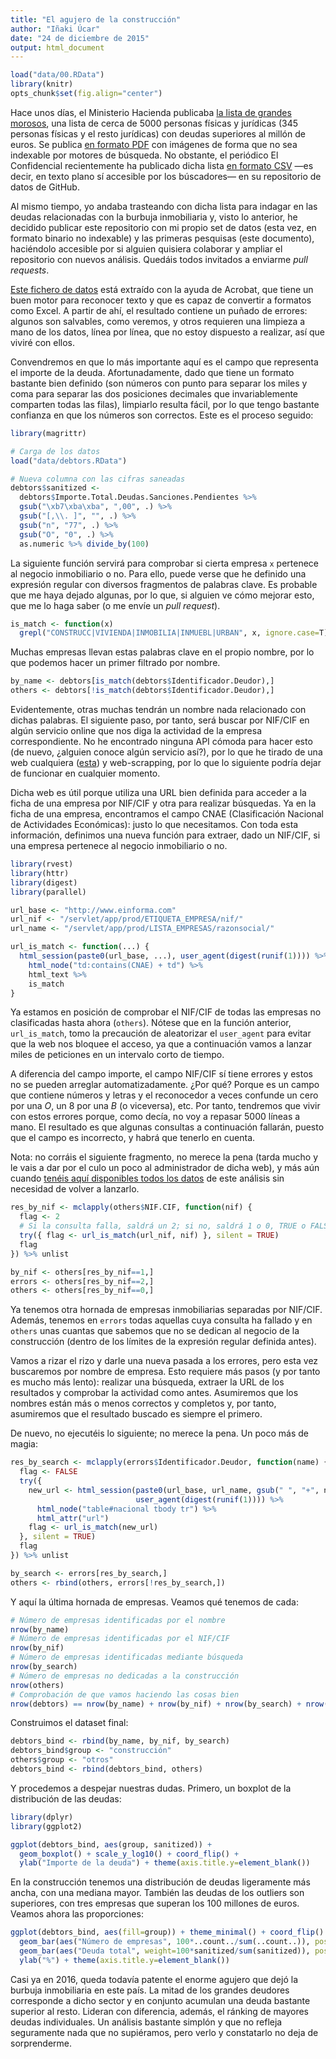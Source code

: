 ```yaml
---
title: "El agujero de la construcción"
author: "Iñaki Úcar"
date: "24 de diciembre de 2015"
output: html_document
---
```

```r
load("data/00.RData")
library(knitr)
opts_chunk$set(fig.align="center")
```

Hace unos días, el Ministerio Hacienda publicaba [la lista de grandes morosos](http://www.eldiario.es/economia/lista-grandes-morosos-Hacienda_0_465803540.html), una lista de cerca de 5000 personas físicas y jurídicas (345 personas físicas y el resto jurídicas) con deudas superiores al millón de euros. Se publica [en formato PDF](https://www.agenciatributaria.gob.es/static_files/AEAT_Sede/NoIx/Listado_deudores_Art95bisLGT.pdf) con imágenes de forma que no sea indexable por motores de búsqueda. No obstante, el periódico El Confidencial recientemente ha publicado dicha lista [en formato CSV](https://github.com/ECLaboratorio/datos/blob/master/Listado_deudores_limpio.csv) ---es decir, en texto plano sí accesible por los búscadores--- en su repositorio de datos de GitHub.

Al mismo tiempo, yo andaba trasteando con dicha lista para indagar en las deudas relacionadas con la burbuja inmobiliaria y, visto lo anterior, he decidido publicar este repositorio con mi propio set de datos (esta vez, en formato binario no indexable) y las primeras pesquisas (este documento), haciéndolo accesible por si alguien quisiera colaborar y ampliar el repositorio con nuevos análisis. Quedáis todos invitados a enviarme _pull requests_.

[Este fichero de datos](https://github.com/Enchufa2/spanish-debtors/blob/master/data/debtors.RData) está extraído con la ayuda de Acrobat, que tiene un buen motor para reconocer texto y que es capaz de convertir a formatos como Excel. A partir de ahí, el resultado contiene un puñado de errores: algunos son salvables, como veremos, y otros requieren una limpieza a mano de los datos, línea por línea, que no estoy dispuesto a realizar, así que viviré con ellos.

Convendremos en que lo más importante aquí es el campo que representa el importe de la deuda. Afortunadamente, dado que tiene un formato bastante bien definido (son números con punto para separar los miles y coma para separar las dos posiciones decimales que invariablemente comparten todas las filas), limpiarlo resulta fácil, por lo que tengo bastante confianza en que los números son correctos. Este es el proceso seguido:

```r
library(magrittr)

# Carga de los datos
load("data/debtors.RData")

# Nueva columna con las cifras saneadas
debtors$sanitized <- 
  debtors$Importe.Total.Deudas.Sanciones.Pendientes %>%
  gsub("\xb7\xba\xba", ",00", .) %>%
  gsub("[,\\. ]", "", .) %>%
  gsub("n", "77", .) %>%
  gsub("O", "0", .) %>%
  as.numeric %>% divide_by(100)
```

La siguiente función servirá para comprobar si cierta empresa `x` pertenece al negocio inmobiliario o no. Para ello, puede verse que he definido una expresión regular con diversos fragmentos de palabras clave. Es probable que me haya dejado algunas, por lo que, si alguien ve cómo mejorar esto, que me lo haga saber (o me envíe un _pull request_).

```r
is_match <- function(x) 
  grepl("CONSTRUCC|VIVIENDA|INMOBILIA|INMUEBL|URBAN", x, ignore.case=T)
```

Muchas empresas llevan estas palabras clave en el propio nombre, por lo que podemos hacer un primer filtrado por nombre.

```r
by_name <- debtors[is_match(debtors$Identificador.Deudor),]
others <- debtors[!is_match(debtors$Identificador.Deudor),]
```

Evidentemente, otras muchas tendrán un nombre nada relacionado con dichas palabras. El siguiente paso, por tanto, será buscar por NIF/CIF en algún servicio online que nos diga la actividad de la empresa correspondiente. No he encontrado ninguna API cómoda para hacer esto (de nuevo, ¿alguien conoce algún servicio así?), por lo que he tirado de una web cualquiera ([esta](http://www.einforma.com/)) y web-scrapping, por lo que lo siguiente podría dejar de funcionar en cualquier momento.

Dicha web es útil porque utiliza una URL bien definida para acceder a la ficha de una empresa por NIF/CIF y otra para realizar búsquedas. Ya en la ficha de una empresa, encontramos el campo CNAE (Clasificación Nacional de Actividades Económicas): justo lo que necesitamos. Con toda esta información, definimos una nueva función para extraer, dado un NIF/CIF, si una empresa pertenece al negocio inmobiliario o no.

```r
library(rvest)
library(httr)
library(digest)
library(parallel)

url_base <- "http://www.einforma.com"
url_nif <- "/servlet/app/prod/ETIQUETA_EMPRESA/nif/"
url_name <- "/servlet/app/prod/LISTA_EMPRESAS/razonsocial/"

url_is_match <- function(...) {
  html_session(paste0(url_base, ...), user_agent(digest(runif(1)))) %>%
    html_node("td:contains(CNAE) + td") %>%
    html_text %>%
    is_match
}
```

Ya estamos en posición de comprobar el NIF/CIF de todas las empresas no clasificadas hasta ahora (`others`). Nótese que en la función anterior, `url_is_match`, tomo la precaución de aleatorizar el `user_agent` para evitar que la web nos bloquee el acceso, ya que a continuación vamos a lanzar miles de peticiones en un intervalo corto de tiempo.

A diferencia del campo importe, el campo NIF/CIF sí tiene errores y estos no se pueden arreglar automatizadamente. ¿Por qué? Porque es un campo que contiene números y letras y el reconocedor a veces confunde un cero por una _O_, un 8 por una _B_ (o viceversa), etc. Por tanto, tendremos que vivir con estos errores porque, como decía, no voy a repasar 5000 líneas a mano. El resultado es que algunas consultas a continuación fallarán, puesto que el campo es incorrecto, y habrá que tenerlo en cuenta.

Nota: no corráis el siguiente fragmento, no merece la pena (tarda mucho y le vais a dar por el culo un poco al administrador de dicha web), y más aún cuando [tenéis aquí disponibles todos los datos](https://github.com/Enchufa2/spanish-debtors/blob/master/data/00.RData) de este análisis sin necesidad de volver a lanzarlo.

```r
res_by_nif <- mclapply(others$NIF.CIF, function(nif) {
  flag <- 2
  # Si la consulta falla, saldrá un 2; si no, saldrá 1 o 0, TRUE o FALSE
  try({ flag <- url_is_match(url_nif, nif) }, silent = TRUE)
  flag
}) %>% unlist

by_nif <- others[res_by_nif==1,]
errors <- others[res_by_nif==2,]
others <- others[res_by_nif==0,]
```

Ya tenemos otra hornada de empresas inmobiliarias separadas por NIF/CIF. Además, tenemos en `errors` todas aquellas cuya consulta ha fallado y en `others` unas cuantas que sabemos que no se dedican al negocio de la construcción (dentro de los límites de la expresión regular definida antes).

Vamos a rizar el rizo y darle una nueva pasada a los errores, pero esta vez buscaremos por nombre de empresa. Esto requiere más pasos (y por tanto es mucho más lento): realizar una búsqueda, extraer la URL de los resultados y comprobar la actividad como antes. Asumiremos que los nombres están más o menos correctos y completos y, por tanto, asumiremos que el resultado buscado es siempre el primero.

De nuevo, no ejecutéis lo siguiente; no merece la pena. Un poco más de magia:

```r
res_by_search <- mclapply(errors$Identificador.Deudor, function(name) {
  flag <- FALSE
  try({
    new_url <- html_session(paste0(url_base, url_name, gsub(" ", "+", name)),
                            user_agent(digest(runif(1)))) %>%
      html_node("table#nacional tbody tr") %>% 
      html_attr("url")
    flag <- url_is_match(new_url)
  }, silent = TRUE)
  flag
}) %>% unlist

by_search <- errors[res_by_search,]
others <- rbind(others, errors[!res_by_search,])
```

Y aquí la última hornada de empresas. Veamos qué tenemos de cada:

```r
# Número de empresas identificadas por el nombre
nrow(by_name)
# Número de empresas identificadas por el NIF/CIF
nrow(by_nif)
# Número de empresas identificadas mediante búsqueda
nrow(by_search)
# Número de empresas no dedicadas a la construcción
nrow(others)
# Comprobación de que vamos haciendo las cosas bien
nrow(debtors) == nrow(by_name) + nrow(by_nif) + nrow(by_search) + nrow(others)
```

Construimos el dataset final:

```r
debtors_bind <- rbind(by_name, by_nif, by_search)
debtors_bind$group <- "construcción"
others$group <- "otros"
debtors_bind <- rbind(debtors_bind, others)
```

Y procedemos a despejar nuestras dudas. Primero, un boxplot de la distribución de las deudas:

```r
library(dplyr)
library(ggplot2)

ggplot(debtors_bind, aes(group, sanitized)) + 
  geom_boxplot() + scale_y_log10() + coord_flip() +
  ylab("Importe de la deuda") + theme(axis.title.y=element_blank())
```

En la construcción tenemos una distribución de deudas ligeramente más ancha, con una mediana mayor. También las deudas de los outliers son superiores, con tres empresas que superan los 100 millones de euros. Veamos ahora las proporciones:

```r
ggplot(debtors_bind, aes(fill=group)) + theme_minimal() + coord_flip() +
  geom_bar(aes("Número de empresas", 100*..count../sum(..count..)), position="dodge") +
  geom_bar(aes("Deuda total", weight=100*sanitized/sum(sanitized)), position="dodge") +
  ylab("%") + theme(axis.title.y=element_blank())
```

Casi ya en 2016, queda todavía patente el enorme agujero que dejó la burbuja inmobiliaria en este país. La mitad de los grandes deudores corresponde a dicho sector y en conjunto acumulan una deuda bastante superior al resto. Lideran con diferencia, además, el ránking de mayores deudas individuales. Un análisis bastante simplón y que no refleja seguramente nada que no supiéramos, pero verlo y constatarlo no deja de sorprenderme.
